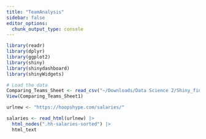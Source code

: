 ```yaml
---
title: "TeamAnalysis"
sidebar: false
editor_options: 
  chunk_output_type: console
---
```


```r
library(readr)
library(dplyr)
library(ggplot2)
library(shiny)
library(shinydashboard)
library(shinyWidgets)
```


```r
# Load the data
Comparing_Teams_Sheet <- read_csv("~/Downloads/Data Science 2/Shiny_final_project/Comparing Teams - Sheet1.csv")
View(Comparing_Teams_Sheet1)
```

```r
urlnew <- "https://hoopshype.com/salaries/"

salaries <- read_html(urlnew) |>
  html_nodes(".hh-salaries-sorted") |>
  html_text


```

